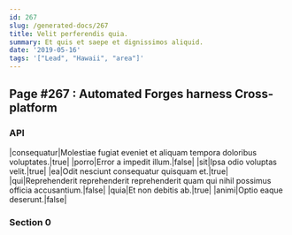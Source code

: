 ```yaml
---
id: 267
slug: /generated-docs/267
title: Velit perferendis quia.
summary: Et quis et saepe et dignissimos aliquid.
date: '2019-05-16'
tags: '["Lead", "Hawaii", "area"]'
---
```


## Page #267 : Automated Forges harness Cross-platform
### API

|consequatur|Molestiae fugiat eveniet et aliquam tempora doloribus voluptates.|true|
|porro|Error a impedit illum.|false|
|sit|Ipsa odio voluptas velit.|true|
|ea|Odit nesciunt consequatur quisquam et.|true|
|qui|Reprehenderit reprehenderit reprehenderit quam qui nihil possimus officia accusantium.|false|
|quia|Et non debitis ab.|true|
|animi|Optio eaque deserunt.|false|




### Section 0

